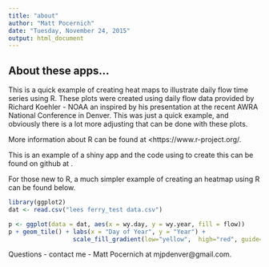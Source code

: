 ```yaml
---
title: "about"
author: "Matt Pocernich"
date: "Tuesday, November 24, 2015"
output: html_document
---
```


## About these apps...

This is a quick example of creating heat maps to illustrate daily flow time series using R.  These plots were created using daily flow data provided by Richard Koehler - NOAA an inspired by his presentation at the recent AWRA National Conference in Denver.  This was just a quick example, and obviously there is a lot more adjusting that can be done with these plots.

More information about R can be found at <https://www.r-project.org/.

This is an example of a shiny app and the code using to create this can be found on github at .

For those new to R, a much simpler example of creating an heatmap using R can be found below.

```r

library(ggplot2)
dat <- read.csv("lees ferry_test data.csv")

p <- ggplot(data = dat, aes(x = wy.day, y = wy.year, fill = flow))
p + geom_tile() + labs(x = "Day of Year", y = "Year") +
                  scale_fill_gradient(low="yellow",  high="red", guide="colorbar") 


```

Questions - contact me - Matt Pocernich at mjpdenver@gmail.com.